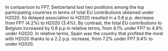 In comparison to FP7, Switzerland lost two positions among the top participating countries in terms of total EU contributions obtained under H2020. Its delayed association to H2020 resulted in a 0.8 p.p. decrease from FP7 (4.2%) to H2020 (3.4%). By contrast, the total EU contributions to Belgium increased by 0.8 p.p in relative terms, from 4.1% under FP7 to 4.9% under H2020.  In relative terms, Spain was the country that profited the most with H2020 thanks to a 2.2 p.p. increase, from 7.2% under FP7 9.4% to under H2020.
